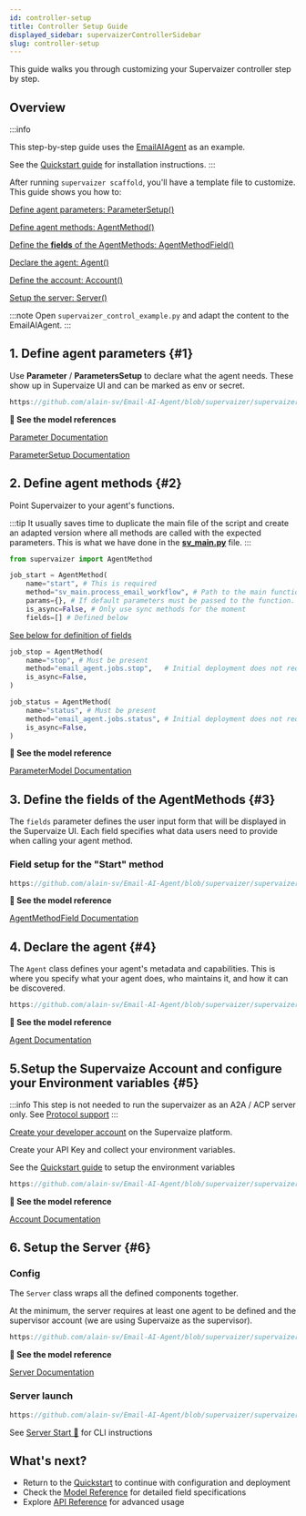 ```yaml
---
id: controller-setup
title: Controller Setup Guide
displayed_sidebar: supervaizerControllerSidebar
slug: controller-setup
---
```



This guide walks you through customizing your Supervaizer controller step by step.

## Overview

:::info

This step-by-step guide uses the [<i className="bi bi-github"></i> EmailAIAgent](https://github.com/parthshr370/Email-AI-Agent?tab=readme-ov-file) as an example.

See the [Quickstart guide](quickstart) for installation instructions.
:::

After running `supervaizer scaffold`, you'll have a template file to customize. This guide shows you how to:

[<i className="bi bi-1-circle-fill"></i> Define agent parameters: ParameterSetup()](#1)

[<i className="bi bi-2-circle-fill"></i> Define agent methods: AgentMethod()](#2)

[<i className="bi bi-3-circle-fill"></i> Define the **fields** of the AgentMethods: AgentMethodField()](#3)

[<i className="bi bi-4-circle-fill"></i> Declare the agent: Agent()](#4)

[<i className="bi bi-5-circle-fill"></i> Define the account: Account()](#5)

[<i className="bi bi-6-circle-fill"></i> Setup the server: Server()](#6)

:::note
Open `supervaizer_control_example.py` and adapt the content to the EmailAIAgent.
:::

## 1. Define agent parameters {#1}

Use **Parameter** / **ParametersSetup** to declare what the agent needs. These show up in Supervaize UI and can be marked as env or secret.

```js reference title="Map Parameters"
https://github.com/alain-sv/Email-AI-Agent/blob/supervaizer/supervaizer_email_agent_controller.py#L27-L83
```

**📖 See the model references**

[Parameter Documentation](/docs/supervaizer-controller/model_reference/model_core#parameterparameterabstract)

[ParameterSetup Documentation](/docs/supervaizer-controller/model_reference/model_core#parameterparameterssetup)

## 2. Define agent methods {#2}

Point Supervaizer to your agent's functions.

:::tip
It usually saves time to duplicate the main file of the script and create an adapted version where all methods are called with the expected parameters.
This is what we have done in the **[sv_main.py](https://github.com/alain-sv/Email-AI-Agent/blob/supervaizer/sv_main.py)** file.
:::

```python title="Methods: wire your agent's functions" {8}
from supervaizer import AgentMethod

job_start = AgentMethod(
    name="start", # This is required
    method="sv_main.process_email_workflow", # Path to the main function in dotted notation.
    params={}, # If default parameters must be passed to the function.
    is_async=False, # Only use sync methods for the moment
    fields=[] # Defined below
```

[See below for definition of fields ](#3)

```python title="Additional required methods"
job_stop = AgentMethod(
    name="stop", # Must be present
    method="email_agent.jobs.stop",   # Initial deployment does not require this method to do anything
    is_async=False,
)

job_status = AgentMethod(
    name="status", # Must be present
    method="email_agent.jobs.status", # Initial deployment does not require this method to do anything
    is_async=False,
)
```

**📖 See the model reference**

[ParameterModel Documentation](/docs/supervaizer-controller/model_reference/model_core#agentagentmethodabstract)

## 3. Define the fields of the AgentMethods {#3}

The `fields` parameter defines the user input form that will be displayed in the Supervaize UI. Each field specifies what data users need to provide when calling your agent method.

### Field setup for the "Start" method

```js reference title="Fields of Start AgentMethod"
https://github.com/alain-sv/Email-AI-Agent/blob/supervaizer/supervaizer_email_agent_controller.py#L92-L131
```

**📖 See the model reference**

[AgentMethodField Documentation](/docs/supervaizer-controller/model_reference/model_core#agentagentmethodfield)

## 4. Declare the agent {#4}

The `Agent` class defines your agent's metadata and capabilities. This is where you specify what your agent does, who maintains it, and how it can be discovered.

```js reference title="Agent definition"
https://github.com/alain-sv/Email-AI-Agent/blob/supervaizer/supervaizer_email_agent_controller.py#L145-L165
```

**📖 See the model reference**

[Agent Documentation](/docs/supervaizer-controller/model_reference/model_core#agentagentabstract)

## 5.Setup the Supervaize Account and configure your Environment variables {#5}

:::info
This step is not needed to run the supervaizer as an A2A / ACP server only. See [Protocol support](/docs/supervaizer-controller/PROTOCOLS)
:::

[Create your developer account](/docs/supervaize-fleet/developer-account#getting_started) on the Supervaize platform.

Create your API Key and collect your environment variables.

See the [Quickstart guide](quickstart#4) to setup the environment variables

```js reference title="Account definition"
https://github.com/alain-sv/Email-AI-Agent/blob/supervaizer/supervaizer_email_agent_controller.py#L167-L172
```

**📖 See the model reference**

[Account Documentation](/docs/supervaizer-controller/model_reference/model_core#accountaccountabstract)

## 6. Setup the Server {#6}

### Config

The `Server` class wraps all the defined components together.

At the minimum, the server requires at least one agent to be defined and the supervisor account (we are using Supervaize as the supervisor).

```js reference title="Server definition"
https://github.com/alain-sv/Email-AI-Agent/blob/supervaizer/supervaizer_email_agent_controller.py#L174-L181
```

**📖 See the model reference**

[Server Documentation](/docs/supervaizer-controller/model_reference/model_core#serverserverabstract)

### Server launch

```js reference title="Server launch"
https://github.com/alain-sv/Email-AI-Agent/blob/supervaizer/supervaizer_email_agent_controller.py#L183-L185
```

See [Server Start 🚀](/docs/supervaizer-controller/quickstart#start) for CLI instructions

## What's next?

- Return to the [Quickstart](/docs/supervaizer-controller/quickstart) to continue with configuration and deployment
- Check the [Model Reference](/docs/supervaizer-controller/model_reference/model_core) for detailed field specifications
- Explore [API Reference](/docs/supervaizer-controller/API_REFERENCE) for advanced usage
